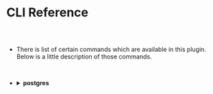 
<Meta title="Postgres Plugin Docs/CLI Reference" />

# CLI Reference

##

<br/>




* There is list of certain commands which are available in this plugin.
  Below is a little description of those commands.

<br/>

* <details>
  <summary>
    <strong> postgres</strong>
  </summary>

  <br/>

  * This command will show the list of available commands with postgres instance.

    In order to run this command with your **Gluestack App**, you need to run the below
    command:

    <br/>

    ```
    node glue postgres
    ```

    <br/>

  * In order show the list of installed **postgres instance** you need to run the following
    command:

    <br/>

    ```
    node glue postgres list
    ```

    <br/>

  * Inorder to change **configuration** of your **postgres instance** you need to run the 
    following command:

    <br/>

    ```
    node glue postgres config
    ```

    <br/>

    After that it will ask for the configuration and you just need to provide it with it.
    
    Your console output will be something like this:

    <img src={PostgresConfigScreenshot}/>

  </details>

<br/>

